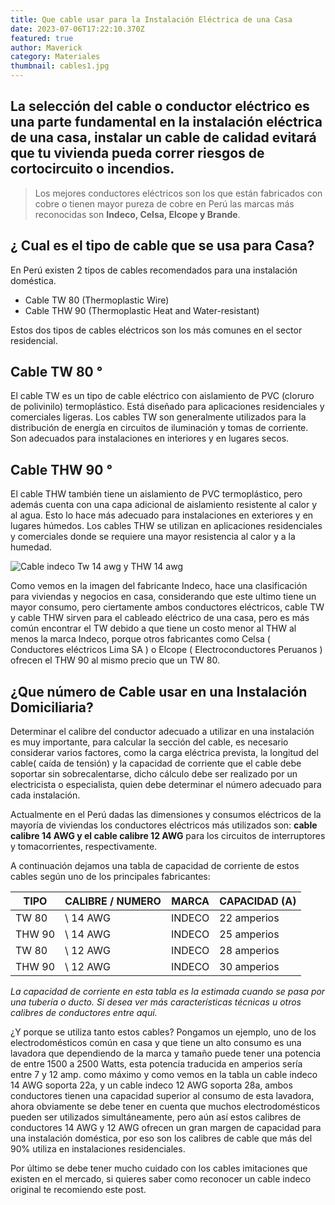 ```yaml
---
title: Que cable usar para la Instalación Eléctrica de una Casa
date: 2023-07-06T17:22:10.370Z
featured: true
author: Maverick
category: Materiales
thumbnail: cables1.jpg
---
```

## La selección del cable o conductor eléctrico es una parte fundamental en la instalación eléctrica de una casa, instalar un cable de calidad evitará que tu vivienda pueda correr riesgos de cortocircuito o incendios.

> Los mejores conductores eléctricos son los que están fabricados con cobre o tienen mayor 
> pureza de cobre en Perú las marcas más reconocidas son **Indeco, Celsa, Elcope y Brande**. 

## ¿ Cual es el tipo de cable que se usa para Casa?

En Perú existen 2 tipos de cables recomendados para una instalación doméstica.

* Cable TW 80 (Thermoplastic Wire)
* Cable THW 90 (Thermoplastic Heat and Water-resistant)

Estos dos tipos de cables eléctricos son los más comunes en el sector residencial.

## Cable TW 80 °

El cable TW es un tipo de cable eléctrico con aislamiento de PVC (cloruro de polivinilo) termoplástico. Está diseñado para aplicaciones residenciales y comerciales ligeras. Los cables TW son generalmente utilizados para la distribución de energía en circuitos de iluminación y tomas de corriente. Son adecuados para instalaciones en interiores y en lugares secos.

## Cable THW 90 °

El cable THW también tiene un aislamiento de PVC termoplástico, pero además cuenta con una capa adicional de aislamiento resistente al calor y al agua. Esto lo hace más adecuado para instalaciones en exteriores y en lugares húmedos. Los cables THW se utilizan en aplicaciones residenciales y comerciales donde se requiere una mayor resistencia al calor y a la humedad.

![Cable indeco Tw 14 awg y THW 14 awg](cables-5.jpg)

Como vemos en la imagen del fabricante Indeco, hace una clasificación para viviendas y negocios en casa, considerando que este ultimo tiene un mayor consumo, pero ciertamente ambos conductores eléctricos, cable TW y cable THW sirven para el cableado eléctrico de una casa, pero es más común encontrar el TW debido a que tiene un costo menor al THW al menos la marca Indeco, porque otros fabricantes como Celsa ( Conductores eléctricos Lima SA ) o Elcope ( Electroconductores Peruanos ) ofrecen el THW 90 al mismo precio que un TW 80. 

## ¿Que número de Cable usar en una Instalación Domiciliaria?

Determinar el calibre del conductor adecuado a utilizar en una instalación es muy importante, para calcular la sección del cable, es necesario considerar varios factores, como la carga eléctrica prevista, la longitud del cable( caída de tensión) y la capacidad de corriente que el cable debe soportar sin sobrecalentarse, dicho cálculo debe ser realizado por un electricista o especialista,  quien debe determinar el número adecuado para cada instalación.

Actualmente en el Perú dadas las dimensiones y consumos eléctricos de la mayoría de viviendas los conductores eléctricos más utilizados son: **cable calibre 14 AWG y el cable calibre 12 AWG** para los circuitos de interruptores y tomacorrientes, respectivamente.

A continuación dejamos una tabla de capacidad de corriente de estos cables según uno de los principales fabricantes:

| TIPO   | CALIBRE / NUMERO | MARCA  | CAPACIDAD (A) |
| ------ | ---------------- | ------ | ------------- |
| TW 80  | \    14 AWG      | INDECO | 22 amperios   |
| THW 90 | \    14 AWG      | INDECO | 25 amperios   |
| TW 80  | \    12 AWG      | INDECO | 28 amperios   |
| THW 90 | \    12 AWG      | INDECO | 30 amperios   |

*La capacidad de corriente en esta tabla es la estimada cuando se pasa por una tubería o ducto. Si desea ver más características técnicas u otros calibres de conductores entre aquí.*

¿Y porque se utiliza tanto estos cables? Pongamos un ejemplo, uno de los electrodomésticos común en casa y que tiene un alto consumo es una lavadora que dependiendo de la marca y tamaño puede tener una potencia de entre 1500 a 2500 Watts, esta potencia traducida en amperios sería entre 7 y 12 amp. como máximo y como vemos en la tabla un cable indeco 14 AWG soporta 22a, y un cable indeco 12 AWG soporta 28a, ambos conductores tienen una capacidad superior al consumo de esta lavadora, ahora obviamente se debe tener en cuenta que muchos electrodomésticos pueden ser utilizados simultáneamente, pero aún así estos calibres de conductores 14 AWG y 12 AWG ofrecen un gran margen de capacidad para una instalación doméstica, por eso son los calibres de cable que más del 90% utiliza en instalaciones residenciales.

Por último se debe tener mucho cuidado con los cables imitaciones que existen en el mercado, si quieres saber como reconocer un cable indeco original te recomiendo este post.